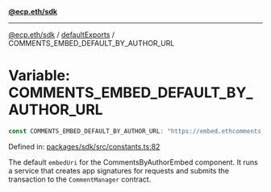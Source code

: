[**@ecp.eth/sdk**](../../index.mdx)

***

[@ecp.eth/sdk](/sdk-reference/index.mdx) / [defaultExports](/sdk-reference/defaultExports/index.mdx) / COMMENTS\_EMBED\_DEFAULT\_BY\_AUTHOR\_URL

# Variable: COMMENTS\_EMBED\_DEFAULT\_BY\_AUTHOR\_URL

```ts
const COMMENTS_EMBED_DEFAULT_BY_AUTHOR_URL: "https://embed.ethcomments.xyz/by-author" = "https://embed.ethcomments.xyz/by-author";
```

Defined in: [packages/sdk/src/constants.ts:82](https://github.com/ecp-eth/comments-monorepo/blob/main/packages/sdk/src/constants.ts#L82)

The default `embedUri` for the CommentsByAuthorEmbed component.
It runs a service that creates app signatures for requests and
submits the transaction to the `CommentManager` contract.
